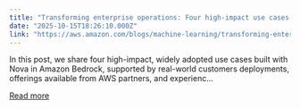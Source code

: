 ```yaml
---
title: "Transforming enterprise operations: Four high-impact use cases with Amazon Nova"
date: "2025-10-15T18:26:10.000Z"
link: "https://aws.amazon.com/blogs/machine-learning/transforming-enterprise-operations-four-high-impact-use-cases-with-amazon-nova/"
---
```


In this post, we share four high-impact, widely adopted use cases built with Nova in Amazon Bedrock, supported by real-world customers deployments, offerings available from AWS partners, and experienc...

[Read more](https://aws.amazon.com/blogs/machine-learning/transforming-enterprise-operations-four-high-impact-use-cases-with-amazon-nova/)
